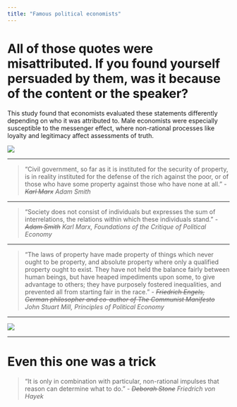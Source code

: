 ```yaml
---
title: "Famous political economists"
---
```


# All of those quotes were misattributed. If you found yourself persuaded by them, was it because of the content or the speaker? 

This study found that economists evaluated these statements differently depending on who it was attributed to. Male economists were especially susceptible to the messenger effect, where non-rational processes like loyalty and legitimacy affect assessments of truth.

<!--background-image: url(economists_abstract.png)
background-size: cover-->

![](figs/economists_abstract.png)

---

> “Civil government, so far as it is instituted for the security of property, is in reality instituted for the defense of the rich against the poor, or of those who have some property against those who have none at all.” *- ~~Karl Marx~~ Adam Smith*

---

> "Society does not consist of individuals but expresses the sum of interrelations, the relations within which these individuals stand." *- ~~Adam Smith~~ Karl Marx, Foundations of the Critique of Political Economy*

---

> "The laws of property have made property of things which never ought to be property, and absolute property where only a qualified property ought to exist. They have not held the balance fairly between human beings, but have heaped impediments upon some, to give advantage to others; they have purposely fostered inequalities, and prevented all from starting fair in the race." *- ~~Friedrich Engels, German philosopher and co-author of The Communist Manifesto~~ John Stuart Mill, Principles of Political Economy*



---

<!--background-image: url(economists.png)
background-size: cover-->

![](figs/economists.png)

---

# Even this one was a trick

> "It is only in combination with particular, non-rational impulses that reason can determine what to do.” *- ~~Deborah Stone~~ Friedrich von Hayek*